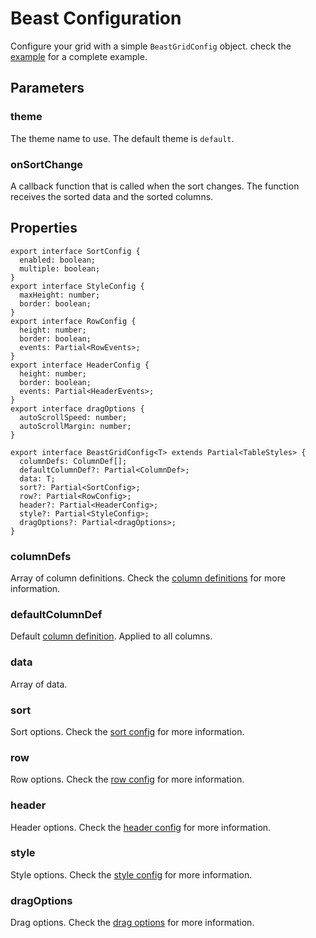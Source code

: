 # Beast Configuration

Configure your grid with a simple `BeastGridConfig` object. check the [example](example/basic) for a complete example.


## Parameters

### theme

The theme name to use. The default theme is `default`.

### onSortChange

A callback function that is called when the sort changes. 
The function receives the sorted data and the sorted columns.

## Properties

```tsx
export interface SortConfig {
  enabled: boolean;
  multiple: boolean;
}
export interface StyleConfig {
  maxHeight: number;
  border: boolean;
}
export interface RowConfig { 
  height: number;
  border: boolean;
  events: Partial<RowEvents>;
}
export interface HeaderConfig {
  height: number;
  border: boolean;
  events: Partial<HeaderEvents>;
}
export interface dragOptions {
  autoScrollSpeed: number;
  autoScrollMargin: number;
}

export interface BeastGridConfig<T> extends Partial<TableStyles> {
  columnDefs: ColumnDef[];
  defaultColumnDef?: Partial<ColumnDef>;
  data: T;
  sort?: Partial<SortConfig>;
  row?: Partial<RowConfig>;
  header?: Partial<HeaderConfig>;
  style?: Partial<StyleConfig>;
  dragOptions?: Partial<dragOptions>;
}
```

### columnDefs

Array of column definitions. Check the [column definitions](columns/definitions) for more information.

### defaultColumnDef

Default [column definition](#columnDefs). Applied to all columns.

### data

Array of data.

### sort

Sort options. Check the [sort config](sort) for more information.

### row

Row options. Check the [row config](row) for more information.

### header

Header options. Check the [header config](header) for more information.

### style

Style options. Check the [style config](style) for more information.

### dragOptions

Drag options. Check the [drag options](drag) for more information.
